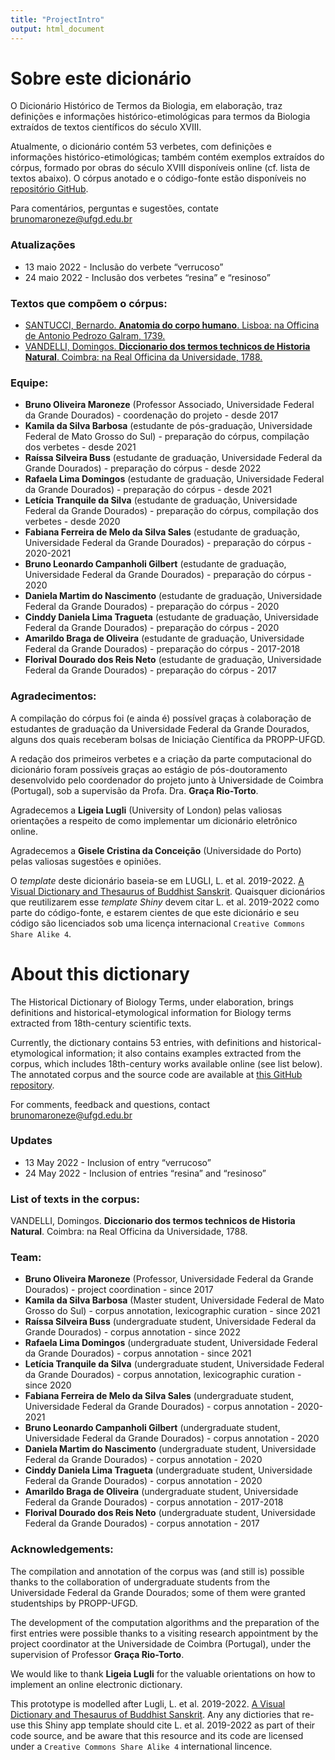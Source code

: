 ```yaml
---
title: "ProjectIntro"
output: html_document
---
```



# Sobre este dicionário

O Dicionário Histórico de Termos da Biologia, em elaboração, traz definições e informações histórico-etimológicas para termos da Biologia extraídos de textos científicos do século XVIII.

Atualmente, o dicionário contém 53 verbetes, com definições e informações histórico-etimológicas; também contém exemplos extraídos do córpus, formado por obras do século XVIII disponíveis online (cf. lista de textos abaixo).
O córpus anotado e o código-fonte estão disponíveis no [repositório GitHub](https://github.com/brunomaroneze/dicio_biologia).

Para comentários, perguntas e sugestões, contate [brunomaroneze@ufgd.edu.br](brunomaroneze@ufgd.edu.br)

### Atualizações

- 13 maio 2022 - Inclusão do verbete "verrucoso"
- 24 maio 2022 - Inclusão dos verbetes "resina" e "resinoso"

### Textos que compõem o córpus:

- [SANTUCCI, Bernardo. **Anatomia do corpo humano**. Lisboa: na Officina de Antonio Pedrozo Galram, 1739.](https://books.google.com.br/books/about/Anatomia_do_corpo_humano.html?id=D83JL7ybBeUC&redir_esc=y)
- [VANDELLI, Domingos. **Diccionario dos termos technicos de Historia Natural**. Coimbra: na Real Officina da Universidade, 1788.](https://purl.pt/13958)

### Equipe:
- **Bruno Oliveira Maroneze** (Professor Associado, Universidade Federal da Grande Dourados) - coordenação do projeto - desde 2017
- **Kamila da Silva Barbosa** (estudante de pós-graduação, Universidade Federal de Mato Grosso do Sul) - preparação do córpus, compilação dos verbetes - desde 2021
- **Raíssa Silveira Buss** (estudante de graduação, Universidade Federal da Grande Dourados) - preparação do córpus - desde 2022
- **Rafaela Lima Domingos** (estudante de graduação, Universidade Federal da Grande Dourados) - preparação do córpus - desde 2021
- **Letícia Tranquile da Silva** (estudante de graduação, Universidade Federal da Grande Dourados) - preparação do córpus, compilação dos verbetes - desde 2020
- **Fabiana Ferreira de Melo da Silva Sales** (estudante de graduação, Universidade Federal da Grande Dourados) - preparação do córpus - 2020-2021
- **Bruno Leonardo Campanholi Gilbert** (estudante de graduação, Universidade Federal da Grande Dourados) - preparação do córpus - 2020
- **Daniela Martim do Nascimento** (estudante de graduação, Universidade Federal da Grande Dourados) - preparação do córpus - 2020
- **Cinddy Daniela Lima Tragueta** (estudante de graduação, Universidade Federal da Grande Dourados) - preparação do córpus - 2020
- **Amarildo Braga de Oliveira** (estudante de graduação, Universidade Federal da Grande Dourados) - preparação do córpus - 2017-2018
- **Florival Dourado dos Reis Neto** (estudante de graduação, Universidade Federal da Grande Dourados) - preparação do córpus - 2017

### Agradecimentos:
A compilação do córpus foi (e ainda é) possível graças à colaboração de estudantes de graduação da Universidade Federal da Grande Dourados, alguns dos quais receberam bolsas de Iniciação Científica da PROPP-UFGD.

A redação dos primeiros verbetes e a criação da parte computacional do dicionário foram possíveis graças ao estágio de pós-doutoramento desenvolvido pelo coordenador do projeto junto à Universidade de Coimbra (Portugal), sob a supervisão da Profa. Dra. **Graça Rio-Torto**.

Agradecemos a **Ligeia Lugli** (University of London) pelas valiosas orientações a respeito de como implementar um dicionário eletrônico online.

Agradecemos a **Gisele Cristina da Conceição** (Universidade do Porto) pelas valiosas sugestões e opiniões.


O *template* deste dicionário baseia-se em LUGLI, L. et al. 2019-2022. [A Visual Dictionary and Thesaurus of Buddhist Sanskrit](bit.ly/VisualDictionary-BuddhistSanskrit). Quaisquer dicionários que reutilizarem esse *template Shiny* devem citar L. et al. 2019-2022 como parte do código-fonte, e estarem cientes de que este dicionário e seu código são licenciados sob uma licença internacional <code>Creative Commons Share Alike 4</code>.



# About this dictionary

The Historical Dictionary of Biology Terms, under elaboration, brings definitions and historical-etymological information for Biology terms extracted from 18th-century scientific texts.

Currently, the dictionary contains 53 entries, with definitions and historical-etymological information; it also contains examples extracted from the corpus, which includes 18th-century works available online (see list below).
The annotated corpus and the source code are available at [this GitHub repository](https://github.com/brunomaroneze/dicio_biologia).


For comments, feedback and questions, contact [brunomaroneze@ufgd.edu.br](brunomaroneze@ufgd.edu.br)

### Updates

- 13 May 2022 - Inclusion of entry "verrucoso"
- 24 May 2022 - Inclusion of entries "resina" and "resinoso"

### List of texts in the corpus:

VANDELLI, Domingos. **Diccionario dos termos technicos de Historia Natural**. Coimbra: na Real Officina da Universidade, 1788.

### Team:
- **Bruno Oliveira Maroneze** (Professor, Universidade Federal da Grande Dourados) - project coordination - since 2017
- **Kamila da Silva Barbosa** (Master student, Universidade Federal de Mato Grosso do Sul) - corpus annotation, lexicographic curation - since 2021
- **Raíssa Silveira Buss** (undergraduate student, Universidade Federal da Grande Dourados) - corpus annotation - since 2022
- **Rafaela Lima Domingos** (undergraduate student, Universidade Federal da Grande Dourados) - corpus annotation - since 2021
- **Letícia Tranquile da Silva** (undergraduate student, Universidade Federal da Grande Dourados) - corpus annotation, lexicographic curation - since 2020
- **Fabiana Ferreira de Melo da Silva Sales** (undergraduate student, Universidade Federal da Grande Dourados) - corpus annotation - 2020-2021
- **Bruno Leonardo Campanholi Gilbert** (undergraduate student, Universidade Federal da Grande Dourados) - corpus annotation - 2020
- **Daniela Martim do Nascimento** (undergraduate student, Universidade Federal da Grande Dourados) - corpus annotation - 2020
- **Cinddy Daniela Lima Tragueta** (undergraduate student, Universidade Federal da Grande Dourados) - corpus annotation - 2020
- **Amarildo Braga de Oliveira** (undergraduate student, Universidade Federal da Grande Dourados) - corpus annotation - 2017-2018
- **Florival Dourado dos Reis Neto** (undergraduate student, Universidade Federal da Grande Dourados) - corpus annotation - 2017

### Acknowledgements:
The compilation and annotation of the corpus was (and still is) possible thanks to the collaboration of undergraduate students from the Universidade Federal da Grande Dourados; some of them were granted studentships by PROPP-UFGD.

The development of the computation algorithms and the preparation of the first entries were possible thanks to a visiting research appointment by the project coordinator at the Universidade de Coimbra (Portugal), under the supervision of Professor **Graça Rio-Torto**.

We would like to thank **Ligeia Lugli** for the valuable orientations on how to implement an online electronic dictionary.


This prototype is modelled after Lugli, L. et al. 2019-2022. [A Visual Dictionary and Thesaurus of Buddhist Sanskrit](bit.ly/VisualDictionary-BuddhistSanskrit). Any any dictiories that re-use this Shiny app template should cite L. et al. 2019-2022 as part of their code source, and be aware that this resource and its code are licensed under a <code>Creative Commons Share Alike 4</code> international lincence.